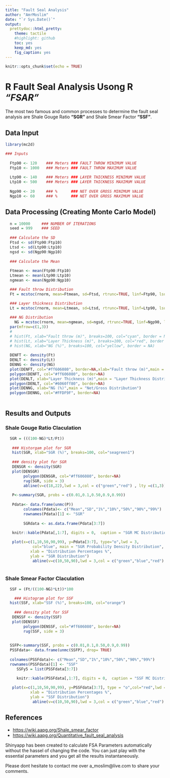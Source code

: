 ```yaml
---
title: "Fault Seal Analysis"
author: "AmrMoslim"
date: "`r Sys.Date()`"
output:
  prettydoc::html_pretty:
    theme: tactile
    #highlight: github
    toc: yes
    keep_md: yes
    fig_caption: yes
---
```



```r
knitr::opts_chunk$set(echo = TRUE)
```

# R Fault Seal Analysis Usong R  _"FSAR"_

The most two famous and common processes to determine the fault seal analysis are Shale Gouge Ratio **"SGR"** and Shale Smear Factor **"SSF"**.

## Data Input

```r
library(mc2d)

### Inputs
  
  Ftp90 <- 120    ### Meters ### FAULT THROW MINIMUM VALUE
  Ftp10 <- 1000   ### Meters ### FAULT THROW MAXIMUM VALUE
  
  Ltp90 <- 140    ### Meters ### LAYER THICKNESS MINIMUM VALUE
  Ltp10 <- 500    ### Meters ### LAYER THICKNESS MAXIMUM VALUE
  
  Ngp90 <- 20     ### %      ### NET OVER GROSS MINIMUM VALUE
  Ngp10 <- 60     ### %      ### NET OVER GROSS MAXIMUM VALUE

```

## Data Processing (Creating Monte Carlo Model)
```r
  n = 10000     ### NUMBER OF ITERATIONS
  seed = 999    ### SEED 
  
  ### Calculate the SD 
  Ftsd <- sd(Ftp90:Ftp10)
  Ltsd <- sd(Ltp90:Ltp10)
  ngsd <- sd(Ngp90:Ngp10)
  
  ### Calculate the Mean 
  
  Ftmean <- mean(Ftp90:Ftp10)
  Ltmean <- mean(Ltp90:Ltp10)
  ngmean <- mean(Ngp90:Ngp10)

  ### Fault throw Distribution
  Ft = mcstoc(rnorm, mean=Ftmean, sd=Ftsd, rtrunc=TRUE, linf=Ftp90, lsup=Ftp10, seed = seed, nsv= n )

  ### Layer thickness Distribution
  Lt = mcstoc(rnorm, mean=Ltmean, sd=Ltsd, rtrunc=TRUE, linf=Ltp90, lsup=Ltp10, seed = seed, nsv= n )
  
  ### NG Distribution
    NG = mcstoc(rnorm, mean=ngmean, sd=ngsd, rtrunc=TRUE, linf=Ngp90, lsup=Ngp10, seed = seed, nsv= n)
  par(mfrow=c(1,3))
  # 
  # hist(Ft, xlab="Fault throw (m)", breaks=100, col="cyan", border = NA)
  # hist(Lt, xlab="Layer Thickness (m)", breaks=100, col="red", border = NA)
  # hist(NG, xlab="NG (%)", breaks=100, col="yellow", border = NA)
  
  DENFT <- density(Ft) 
  DENLT <- density(Lt)
  DENNG <- density(NG)
  plot(DENFT, col="#ff606080", border=NA,xlab="Fault throw (m)",main = "Fault Throw Distribution") 
  polygon(DENFT, col="#ff606080", border=NA)
  plot(DENLT, xlab="Layer Thickness (m)",main = "Layer Thickness Distribution")
  polygon(DENLT, col="#6060ff80", border=NA)
  plot(DENNG, xlab="NG (%)",main = "Net/Gross Distribution")
  polygon(DENNG, col="#FFDF9F", border=NA)
  

```

## Results and Outputs
### Shale Gouge Ratio Claculation

```r
  SGR = (((100-NG)*Lt/Ft))
  
   ### Historgam plot for SGR
   hist(SGR, xlab="SGR (%)", breaks=100, col="seagreen1")
   
   ### density plot for SGR
   DENSGR <- density(SGR)
   plot(DENSGR) 
        polygon(DENSGR, col="#ff606080", border=NA)
        rug(SGR, side = 3)
        abline(v=c(18,22),lwd = 3,col = c("green","red") , lty =c(1,3))
        
   P<-summary(SGR, probs = c(0.01,0.1,0.50,0.9,0.99))
   
   Pdata<- data.frame(unmc(P))
        colnames(Pdata)<- c("Mean","SD","1%","10%","50%","90%","99%")
        rownames(Pdata)[1] <- "SGR"
        
        SGRdata <- as.data.frame(Pdata[3:7])
   
   knitr::kable(Pdata[,1:7], digits = 0,  caption = "SGR MC Distribution ",booktabs = TRUE)

   plot(x=c(1,10,50,90,99), y=Pdata[3:7], type="o",lwd = 3,
            col="blue", main = "SGR Probability Density Distribution",
           xlab = "Distribution Percentages %",
           ylab = "SGR Distribution")
            abline(v=c(10,50,90),lwd = 3,col = c("green","blue","red") , lty =c(1,2,3))
   

```

### Shale Smear Factor Claculation
```r
  SSF = (Ft/((100-NG)*Lt))*100

    ### Histogram plot for SSF
  hist(SSF, xlab="SSF (%)", breaks=100, col="orange")
  
    ### density plot for SSF
   DENSSF <- density(SSF)
   plot(DENSSF) 
        polygon(DENSSF, col="#ff606080", border=NA)
        rug(SSF, side = 3)
        
        
  SSFP<-summary(SSF, probs = c(0.01,0.1,0.50,0.9,0.99))
  PSSFdata<- data.frame(unmc(SSFP), drop= TRUE)
  
  colnames(PSSFdata)<- c("Mean","SD","1%","10%","50%","90%","99%")
  rownames(PSSFdata)[1] <- "SSF"
     SSFy5 = list(PSSFdata[3:7])
    
     knitr::kable(PSSFdata[,1:7], digits = 0,  caption = "SSF MC Distribution ",booktabs = TRUE)

   plot(x=c(1,10,50,90,99), y=PSSFdata[3:7], type = "o",col="red",lwd = 3, main = "SSF Probability Density Distribution",
           xlab = "Distribution Percentages %",
           ylab = "SSF Distribution") 
            abline(v=c(10,50,90),lwd = 3,col = c("green","blue","red") , lty =c(1,2,3))

```

## References 

 - <https://wiki.aapg.org/Shale_smear_factor>  
 - <https://wiki.aapg.org/Quantitative_fault_seal_analysis>  
 
 
############################################
Shinyapp has been created to calculate FSA Parameters automatically without the hassel of changing the code. You can just play with the essential parameters and you get all the results instantaneously.

Please dont hesitate to contact me over a_moslim@live.com to share your comments. 